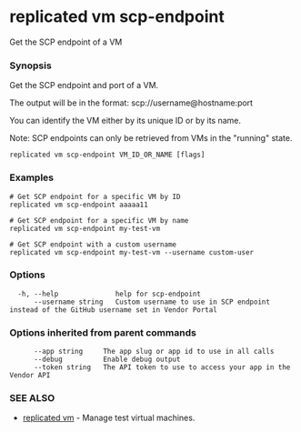 # replicated vm scp-endpoint

Get the SCP endpoint of a VM

### Synopsis

Get the SCP endpoint and port of a VM.

The output will be in the format: scp://username@hostname:port

You can identify the VM either by its unique ID or by its name.

Note: SCP endpoints can only be retrieved from VMs in the "running" state.

```
replicated vm scp-endpoint VM_ID_OR_NAME [flags]
```

### Examples

```
# Get SCP endpoint for a specific VM by ID
replicated vm scp-endpoint aaaaa11

# Get SCP endpoint for a specific VM by name
replicated vm scp-endpoint my-test-vm

# Get SCP endpoint with a custom username
replicated vm scp-endpoint my-test-vm --username custom-user
```

### Options

```
  -h, --help              help for scp-endpoint
      --username string   Custom username to use in SCP endpoint instead of the GitHub username set in Vendor Portal
```

### Options inherited from parent commands

```
      --app string     The app slug or app id to use in all calls
      --debug          Enable debug output
      --token string   The API token to use to access your app in the Vendor API
```

### SEE ALSO

* [replicated vm](replicated-cli-vm)	 - Manage test virtual machines.

